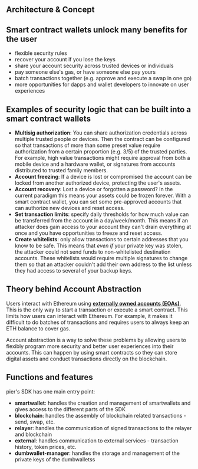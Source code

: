 ## Architecture & Concept

## Smart contract wallets unlock many benefits for the user

- flexible security rules
- recover your account if you lose the keys
- share your account security across trusted devices or individuals
- pay someone else's gas, or have someone else pay yours
- batch transactions together (e.g. approve and execute a swap in one go)
- more opportunities for dapps and wallet developers to innovate on user experiences

## Examples of security logic that can be built into a smart contract wallets

- **Multisig authorization**: You can share authorization credentials across multiple trusted people or devices. Then the contract can be configured so that transactions of more than some preset value require authorization from a certain proportion (e.g. 3/5) of the trusted parties. For example, high value transactions might require approval from both a mobile device and a hardware wallet, or signatures from accounts distributed to trusted family members.
- **Account freezing**: If a device is lost or compromised the account can be locked from another authorized device, protecting the user's assets.
- **Account recovery**: Lost a device or forgotten a password? In the current paradigm this means your assets could be frozen forever. With a smart contract wallet, you can set some pre-approved accounts that can authorize new devices and reset access.
- **Set transaction limits**: specify daily thresholds for how much value can be transferred from the account in a day/week/month. This means if an attacker does gain access to your account they can't drain everything at once and you have opportunities to freeze and reset access.
- **Create whitelists**: only allow transactions to certain addresses that you know to be safe. This means that *even if* your private key was stolen, the attacker could not send funds to non-whitelisted destination accounts. These whitelists would require multiple signatures to change them so that an attacker couldn't add their own address to the list unless they had access to several of your backup keys.

## Theory behind Account Abstraction

Users interact with Ethereum using **[externally owned accounts (EOAs)](https://ethereum.org/en/glossary/#eoa)**. This is the only way to start a transaction or execute a smart contract. This limits how users can interact with Ethereum. For example, it makes it difficult to do batches of transactions and requires users to always keep an ETH balance to cover gas.

Account abstraction is a way to solve these problems by allowing users to flexibly program more security and better user experiences into their accounts. This can happen by using smart contracts so they can store digital assets and conduct transactions directly on the blockchain.

## Functions and features

pier's SDK has one main entry point:

- **smartwallet**: handles the creation and management of smartwallets and gives access to the different parts of the SDK
- **blockchain**: handles the assembly of blockchain related transactions - send, swap, etc.
- **relayer**: handles the communication of signed transactions to the relayer and blockchain
- **external**: handles communication to external services - transaction history, token prices, etc.
- **dumbwallet-manager**: handles the storage and management of the private keys of the dumbwalletss

